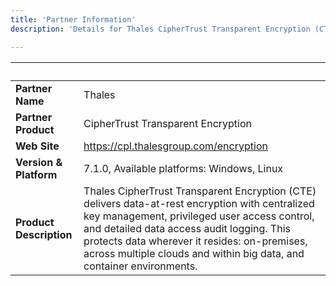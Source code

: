 ```yaml
---
title: 'Partner Information'
description: 'Details for Thales CipherTrust Transparent Encryption (CTE)'

---
```


| &nbsp;     | &nbsp; |
| ----------- | ----------- |
| **Partner Name**      | Thales       |
| **Partner Product**   |  CipherTrust Transparent Encryption       |
| **Web Site**      |    https://cpl.thalesgroup.com/encryption    |
| **Version & Platform**   |  7.1.0, Available platforms: Windows, Linux      |
| **Product Description**      |    Thales CipherTrust Transparent Encryption (CTE) delivers data-at-rest encryption with centralized key management, privileged user access control, and detailed data access audit logging. This protects data wherever it resides: on-premises, across multiple clouds and within big data, and container environments.   |

